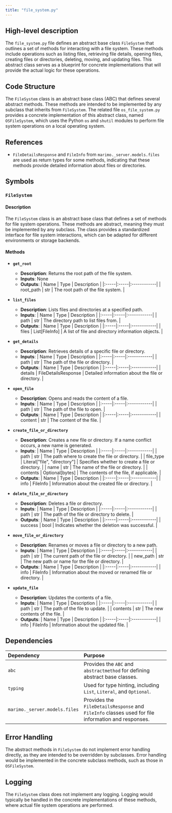 ```yaml
---
title: "file_system.py"
---
```


## High-level description

The `file_system.py` file defines an abstract base class `FileSystem` that outlines a set of methods for interacting with a file system. These methods include operations such as listing files, retrieving file details, opening files, creating files or directories, deleting, moving, and updating files. This abstract class serves as a blueprint for concrete implementations that will provide the actual logic for these operations.

## Code Structure

The `FileSystem` class is an abstract base class (ABC) that defines several abstract methods. These methods are intended to be implemented by any subclass that inherits from `FileSystem`. The related file `os_file_system.py` provides a concrete implementation of this abstract class, named `OSFileSystem`, which uses the Python `os` and `shutil` modules to perform file system operations on a local operating system.

## References

- `FileDetailsResponse` and `FileInfo` from `marimo._server.models.files` are used as return types for some methods, indicating that these methods provide detailed information about files or directories.

## Symbols

### `FileSystem`
#### Description
The `FileSystem` class is an abstract base class that defines a set of methods for file system operations. These methods are abstract, meaning they must be implemented by any subclass. The class provides a standardized interface for file system interactions, which can be adapted for different environments or storage backends.

#### Methods

- **`get_root`**
  - **Description**: Returns the root path of the file system.
  - **Inputs**: None
  - **Outputs**: 
    | Name | Type | Description |
    |:-----|:-----|:------------|
    | root_path | str | The root path of the file system. |

- **`list_files`**
  - **Description**: Lists files and directories at a specified path.
  - **Inputs**: 
    | Name | Type | Description |
    |:-----|:-----|:------------|
    | path | str | The directory path to list files from. |
  - **Outputs**: 
    | Name | Type | Description |
    |:-----|:-----|:------------|
    | files | List[FileInfo] | A list of file and directory information objects. |

- **`get_details`**
  - **Description**: Retrieves details of a specific file or directory.
  - **Inputs**: 
    | Name | Type | Description |
    |:-----|:-----|:------------|
    | path | str | The path of the file or directory. |
  - **Outputs**: 
    | Name | Type | Description |
    |:-----|:-----|:------------|
    | details | FileDetailsResponse | Detailed information about the file or directory. |

- **`open_file`**
  - **Description**: Opens and reads the content of a file.
  - **Inputs**: 
    | Name | Type | Description |
    |:-----|:-----|:------------|
    | path | str | The path of the file to open. |
  - **Outputs**: 
    | Name | Type | Description |
    |:-----|:-----|:------------|
    | content | str | The content of the file. |

- **`create_file_or_directory`**
  - **Description**: Creates a new file or directory. If a name conflict occurs, a new name is generated.
  - **Inputs**: 
    | Name | Type | Description |
    |:-----|:-----|:------------|
    | path | str | The path where to create the file or directory. |
    | file_type | Literal["file", "directory"] | Specifies whether to create a file or directory. |
    | name | str | The name of the file or directory. |
    | contents | Optional[bytes] | The contents of the file, if applicable. |
  - **Outputs**: 
    | Name | Type | Description |
    |:-----|:-----|:------------|
    | info | FileInfo | Information about the created file or directory. |

- **`delete_file_or_directory`**
  - **Description**: Deletes a file or directory.
  - **Inputs**: 
    | Name | Type | Description |
    |:-----|:-----|:------------|
    | path | str | The path of the file or directory to delete. |
  - **Outputs**: 
    | Name | Type | Description |
    |:-----|:-----|:------------|
    | success | bool | Indicates whether the deletion was successful. |

- **`move_file_or_directory`**
  - **Description**: Renames or moves a file or directory to a new path.
  - **Inputs**: 
    | Name | Type | Description |
    |:-----|:-----|:------------|
    | path | str | The current path of the file or directory. |
    | new_path | str | The new path or name for the file or directory. |
  - **Outputs**: 
    | Name | Type | Description |
    |:-----|:-----|:------------|
    | info | FileInfo | Information about the moved or renamed file or directory. |

- **`update_file`**
  - **Description**: Updates the contents of a file.
  - **Inputs**: 
    | Name | Type | Description |
    |:-----|:-----|:------------|
    | path | str | The path of the file to update. |
    | contents | str | The new contents of the file. |
  - **Outputs**: 
    | Name | Type | Description |
    |:-----|:-----|:------------|
    | info | FileInfo | Information about the updated file. |

## Dependencies

| Dependency | Purpose |
|:-----------|:--------|
| `abc` | Provides the `ABC` and `abstractmethod` for defining abstract base classes. |
| `typing` | Used for type hinting, including `List`, `Literal`, and `Optional`. |
| `marimo._server.models.files` | Provides the `FileDetailsResponse` and `FileInfo` classes used for file information and responses. |

## Error Handling

The abstract methods in `FileSystem` do not implement error handling directly, as they are intended to be overridden by subclasses. Error handling would be implemented in the concrete subclass methods, such as those in `OSFileSystem`.

## Logging

The `FileSystem` class does not implement any logging. Logging would typically be handled in the concrete implementations of these methods, where actual file system operations are performed.
